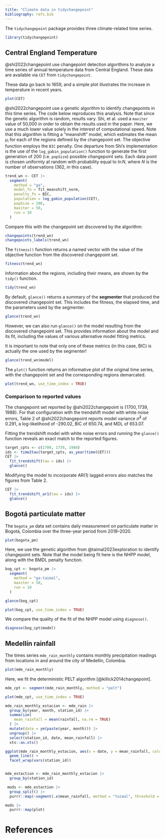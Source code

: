 ```yaml
---
title: "Climate data in tidychangepoint"
bibliography: refs.bib
---
```


The `tidychangepoint` package provides three climate-related time series. 

```r
library(tidychangepoint)
```

## Central England Temperature

@shi2022changepoint use changepoint detection algorithms to analyze a time series of annual temperature data from Central England. 
These data are available via `CET` from `tidychangepoint`. 

These data go back to 1659, and a simple plot illustrates the increase in temperature in recent years. 

```r
plot(CET)
```

@shi2022changepoint use a genetic algorithm to identify changepoints in this time series. 
The code below reproduces this analysis. 
Note that since the genetic algorithm is random, results vary. 
Shi, et al. used a `maxiter` value of 50,000 in order to obtain the results used in the paper. 
Here, we use a much lower value solely in the interest of computational speed. 
Note that this algorithm is fitting a "meanshift" model, which estimates the mean $\mu_i$ for each of the regions defined by the changepoint set. 
The objective function employs the `BIC` penalty. 
One departure from Shi's implementation is the use of the `log_gabin_population()` function to generate the first generation of 200 (i.e. `popSize`) possible changepoint sets. 
Each data point is chosen uniformly at random with probability equal to $\ln{N}$, where $N$ is the number of observations (362, in this case). 

```r
trend_wn <- CET |>
  segment(
    method = "ga", 
    model_fn = fit_meanshift_norm, 
    penalty_fn = BIC, 
    population = log_gabin_population(CET),
    popSize = 200, 
    maxiter = 50,
    run = 10
  )
```

Compare this with the changepoint set discovered by the algorithm:

```r
changepoints(trend_wn)
changepoints_labels(trend_wn)
```

The `fitness()` function returns a named vector with the value of the objective function from the discovered changepoint set. 

```r
fitness(trend_wn)
```

Information about the regions, including their means, are shown by the `tidy()` function. 

```r
tidy(trend_wn)
```

By default, `glance()` returns a summary of the **segmenter** that produced the discovered changepoint set. 
This includes the fitness, the elapsed time, and the parameters used by the segmenter. 

```r
glance(trend_wn)
```

However, we can also run `glance()` on the model resulting from the discovered changepoint set. 
This provides information about the model and its fit, including the values of various alternative model fitting metrics.

::: {.callout-important}
It is important to note that only one of these metrics (in this case, BIC) is actually the one used by the segmenter!
:::

```r
glance(trend_wn$model)
```

The `plot()` function returns an informative plot of the original time series, with the changepoint set and the corresponding regions demarcated. 

```r
plot(trend_wn, use_time_index = TRUE)
```


### Comparison to reported values

The changepoint set reported by @shi2022changepoint is $\{1700, 1739, 1988\}$. 
For that configuration with the trendshift model with white noise errors, Table 2 of @shi2022changepoint reports model variance $\hat{\sigma}^2$ of 0.291, a log-likelihood of -290.02, BIC of 650.74, and MDL of 653.07. 

Fitting the trendshift model with white noise errors and running the `glance()` function reveals an exact match to the reported figures. 

```r
target_cpts <- c(1700, 1739, 1988)
ids <- time2tau(target_cpts, as_year(time(CET)))
CET |>
  fit_trendshift(tau = ids) |>
  glance()
```

Modifying the model to incorporate AR(1) lagged errors also matches the figures from Table 2. 

```r
CET |>
  fit_trendshift_ar1(tau = ids) |>
  glance()
```

## Bogotá particulate matter

The `bogota_pm` data set contains daily measurement on particulate matter in Bogotá, Colombia over the three-year period from 2018--2020. 

```r
plot(bogota_pm)
```

Here, we use the genetic algorithm from @taimal2023exploration to identify changepoint sets. 
Note that the model being fit here is the NHPP model, along with the BMDL penalty function. 

```r
bog_cpt <- bogota_pm |>
  segment(
    method = "ga-taimal",
    maxiter = 50,
    run = 10
  )
```

```r
glance(bog_cpt)
```

```r
plot(bog_cpt, use_time_index = TRUE)
```

We compare the quality of the fit of the NHPP model using `diagnose()`.

```r
diagnose(bog_cpt$model)
```

## Medellín rainfall

The times series `mde_rain_monthly` contains monthly precipitation readings from locations in and around the city of Medellín, Colombia. 

```r
plot(mde_rain_monthly)
```

Here, we fit the deterministic PELT algorithm [@killick2014changepoint].

```r
mde_cpt <- segment(mde_rain_monthly, method = "pelt")
```

```r
plot(mde_cpt, use_time_index = TRUE)
```






```r
mde_rain_monthly_estacion <- mde_rain |>
  group_by(year, month, station_id) |>
  summarize(
    mean_rainfall = mean(rainfall, na.rm = TRUE)
  ) |>
  mutate(date = ym(paste(year, month))) |>
  ungroup() |>
  select(station_id, date, mean_rainfall) |>
  xts::as.xts()

ggplot(mde_rain_monthly_estacion, aes(x = date, y = mean_rainfall, color = factor(station_id))) +
  geom_line() +
  facet_wrap(vars(station_id))


mde_estaction <- mde_rain_monthly_estacion |>
  group_by(station_id)

 mods <- mde_estaction |>
  group_split() |>
  purrr::map(~segment(.x$mean_rainfall, method = "taimal", threshold = 10))

mods |>
  purrr::map(plot)
```

# References
